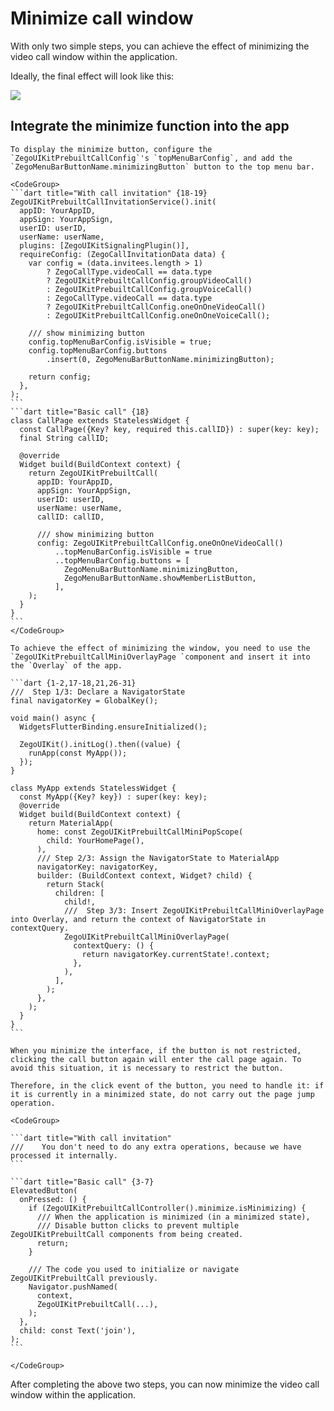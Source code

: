 # Minimize call window

With only two simple steps, you can achieve the effect of minimizing the video call window within the application.

Ideally, the final effect will look like this:

<Frame width="400" height="auto" caption="">
  <img src="https://media-resource.spreading.io/5fa3f99cda659c8c9f2907cbb0242e6c/workspace86/call_mini.gif" />
</Frame>


## Integrate the minimize function into the app

<Steps>

  <Step title="Display the minimize button">

    To display the minimize button, configure the `ZegoUIKitPrebuiltCallConfig`'s `topMenuBarConfig`, and add the `ZegoMenuBarButtonName.minimizingButton` button to the top menu bar.

    <CodeGroup>
    ```dart title="With call invitation" {18-19}
    ZegoUIKitPrebuiltCallInvitationService().init(
      appID: YourAppID,
      appSign: YourAppSign,
      userID: userID,
      userName: userName,
      plugins: [ZegoUIKitSignalingPlugin()],
      requireConfig: (ZegoCallInvitationData data) {
        var config = (data.invitees.length > 1)
            ? ZegoCallType.videoCall == data.type
            ? ZegoUIKitPrebuiltCallConfig.groupVideoCall()
            : ZegoUIKitPrebuiltCallConfig.groupVoiceCall()
            : ZegoCallType.videoCall == data.type
            ? ZegoUIKitPrebuiltCallConfig.oneOnOneVideoCall()
            : ZegoUIKitPrebuiltCallConfig.oneOnOneVoiceCall();

        /// show minimizing button
        config.topMenuBarConfig.isVisible = true;
        config.topMenuBarConfig.buttons
            .insert(0, ZegoMenuBarButtonName.minimizingButton);

        return config;
      },
    );
    ```
    ```dart title="Basic call" {18}
    class CallPage extends StatelessWidget {
      const CallPage({Key? key, required this.callID}) : super(key: key);
      final String callID;

      @override
      Widget build(BuildContext context) {
        return ZegoUIKitPrebuiltCall(
          appID: YourAppID,
          appSign: YourAppSign,
          userID: userID,
          userName: userName,
          callID: callID,

          /// show minimizing button
          config: ZegoUIKitPrebuiltCallConfig.oneOnOneVideoCall()
              ..topMenuBarConfig.isVisible = true
              ..topMenuBarConfig.buttons = [
                ZegoMenuBarButtonName.minimizingButton,
                ZegoMenuBarButtonName.showMemberListButton,
              ],
        );
      }
    }
    ```
    </CodeGroup>

  </Step>

  <Step title="Configure the Overlay">

    To achieve the effect of minimizing the window, you need to use the `ZegoUIKitPrebuiltCallMiniOverlayPage `component and insert it into the `Overlay` of the app.

    ```dart {1-2,17-18,21,26-31}
    ///  Step 1/3: Declare a NavigatorState
    final navigatorKey = GlobalKey();

    void main() async {
      WidgetsFlutterBinding.ensureInitialized();

      ZegoUIKit().initLog().then((value) {
        runApp(const MyApp());
      });
    }

    class MyApp extends StatelessWidget {
      const MyApp({Key? key}) : super(key: key);
      @override
      Widget build(BuildContext context) {
        return MaterialApp(
          home: const ZegoUIKitPrebuiltCallMiniPopScope(
            child: YourHomePage(),
          ),
          /// Step 2/3: Assign the NavigatorState to MaterialApp
          navigatorKey: navigatorKey,
          builder: (BuildContext context, Widget? child) {
            return Stack(
              children: [
                child!,
                ///  Step 3/3: Insert ZegoUIKitPrebuiltCallMiniOverlayPage into Overlay, and return the context of NavigatorState in contextQuery.
                ZegoUIKitPrebuiltCallMiniOverlayPage(
                  contextQuery: () {
                    return navigatorKey.currentState!.context;
                  },
                ),
              ],
            );
          },
        );
      }
    }
    ```
  </Step>

  <Step title="Prevent building multiple ZegoUIKitPrebuiltCall">

    When you minimize the interface, if the button is not restricted, clicking the call button again will enter the call page again. To avoid this situation, it is necessary to restrict the button.

    Therefore, in the click event of the button, you need to handle it: if it is currently in a minimized state, do not carry out the page jump operation.

    <CodeGroup>

    ```dart title="With call invitation"
    ///    You don't need to do any extra operations, because we have processed it internally.
    ```

    ```dart title="Basic call" {3-7}
    ElevatedButton(
      onPressed: () {
        if (ZegoUIKitPrebuiltCallController().minimize.isMinimizing) {
          /// When the application is minimized (in a minimized state),
          /// Disable button clicks to prevent multiple ZegoUIKitPrebuiltCall components from being created.
          return;
        }

        /// The code you used to initialize or navigate ZegoUIKitPrebuiltCall previously.
        Navigator.pushNamed(
          context,
          ZegoUIKitPrebuiltCall(...),
        );
      },
      child: const Text('join'),
    );
    ```

    </CodeGroup>

  </Step>

</Steps>

After completing the above two steps, you can now minimize the video call window within the application.
